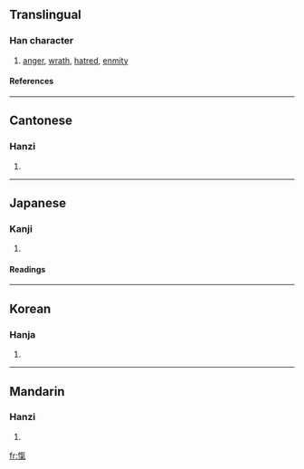 {{see|忾}}

==Translingual==
===Han character===
{{Han char|rn=61|rad=心|as=10|sn=13|four=9801<sub>7</sub>|canj=心人弓木 (POND)}}
# [[anger]], [[wrath]], [[hatred]], [[enmity]]
====References====
{{Han ref|kx=0397.050|dkj=11029|dj=0736.010|hdz=42337.050|uh=613E|ud=24894|bh=B75A|bd=46938}}
----
==Cantonese==
===Hanzi===
{{yue-hanzi|jyut=|y=koi3}}
# {{defn|Cantonese}}
----
==Japanese==
===Kanji===
{{ja-kanji|grade=|rs=心10}}
# {{defn|Japanese}} 
====Readings====
{{ja-readings|on=[[き]] (ki), [[がい]] (gai), [[きつ]] (kitsu)|kun=[[ためいき]] (tameiki)}}
----
==Korean==
===Hanja===
{{ko-hanja|hangeul=[[개]], [[희]]|eumhun=|rv=gae, hui|mr=kae, hŭi|y=kay, huy}}
# {{defn|Korean}}
----
==Mandarin==
===Hanzi===
{{cmn-hanzi|sim=忾|pin=[[kài]] ([[kai4]])|wg=k'ai<sup>4</sup>}}
# {{defn|Mandarin}}

[[fr:愾]]